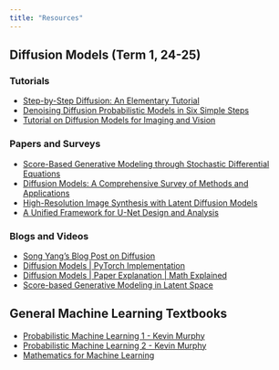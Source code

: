 ```yaml
---
title: "Resources"
---
```


## Diffusion Models (Term 1, 24-25)

### Tutorials

- [Step-by-Step Diffusion: An Elementary Tutorial](https://arxiv.org/abs/2406.08929)
- [Denoising Diffusion Probabilistic Models in Six Simple Steps](https://arxiv.org/abs/2402.04384)
- [Tutorial on Diffusion Models for Imaging and Vision](https://arxiv.org/abs/2403.18103)

### Papers and Surveys

- [Score-Based Generative Modeling through Stochastic Differential Equations](https://arxiv.org/abs/2011.13456)
- [Diffusion Models: A Comprehensive Survey of Methods and Applications](https://arxiv.org/abs/2209.00796)
- [High-Resolution Image Synthesis with Latent Diffusion Models](https://arxiv.org/pdf/2112.10752)
- [A Unified Framework for U-Net Design and Analysis](https://arxiv.org/pdf/2305.19638)

### Blogs and Videos 
- [Song Yang's Blog Post on Diffusion](https://yang-song.net/blog/2021/score/)
- [Diffusion Models | PyTorch Implementation](https://youtu.be/TBCRlnwJtZU?si=oO6pxZyHbDzXPmfR)
- [Diffusion Models | Paper Explanation | Math Explained](https://youtu.be/HoKDTa5jHvg?si=iet3Zx-S7LtZ_fvH)
- [Score-based Generative Modeling in Latent Space](https://nvlabs.github.io/LSGM/)

## General Machine Learning Textbooks
- [Probabilistic Machine Learning 1 - Kevin Murphy](https://probml.github.io/pml-book/book1.html)
- [Probabilistic Machine Learning 2 - Kevin Murphy](https://probml.github.io/pml-book/book2.html)
- [Mathematics for Machine Learning](https://mml-book.github.io/book/mml-book.pdf)
